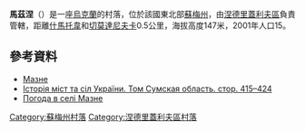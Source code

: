 {{coord|50|57|25|N|33|54|0|E|scale:100000_region:UA|display=title}}

'''馬茲涅'''（{{lang-uk|Мазне}}）是一座[[烏克蘭|烏克蘭]]的村落，位於該國東北部[[蘇梅州|蘇梅州]]，由[[涅德里蓋利夫區|涅德里蓋利夫區]]負責管轄，距離[[什馬托韋|什馬托韋]]和[[切莫達尼夫卡|切莫達尼夫卡]]0.5公里，海拔高度147米，2001年人口15。

==參考資料==
* [http://w1.c1.rada.gov.ua/pls/z7502/A005?rdat1=02.01.2012&rf7571=29531 Мазне]{{dead link|date=2018年5月 |bot=InternetArchiveBot |fix-attempted=yes }}
* [https://web.archive.org/web/20170202061055/http://www.igsu.org.ua/Sumskaja.obl/Nedrigajlovskij.rajon/Terny.html Історія міст та сіл України. Том Сумская область. стор. 415–424] {{ref-ru}}
* [http://weather.in.ua/ua/symskaja/14287 Погода в селі Мазне]

{{DEFAULTSORT:Мазне}}
[[Category:蘇梅州村落|Category:蘇梅州村落]]
[[Category:涅德里蓋利夫區村落|Category:涅德里蓋利夫區村落]]


{{Sumy-geo-stub}}